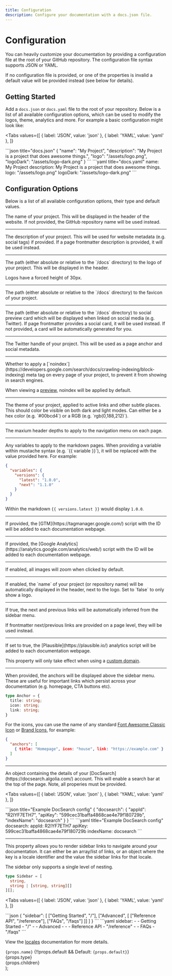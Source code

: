 ```yaml
---
title: Configuration
description: Configure your documentation with a docs.json file.
---
```


# Configuration

You can heavily customize your documentation by providing a configuration file at the root of your
GitHub repository. The configuration file syntax supports JSON or YAML.

If no configuration file is provided, or one of the properties is invalid a default value will be provided
instead (see below for details).

## Getting Started

Add a `docs.json` or `docs.yaml` file to the root of your repository. Below is a list of all
available configuration options, which can be used to modify the logos, theme, analytics and more. For example
a basic configuration might look like:

<Tabs
  values={[
    { label: 'JSON', value: 'json' },
    { label: 'YAML', value: 'yaml' },
  ]}
>
  <TabItem value="json">
  ```json title="docs.json"
  {
    "name": "My Project",
    "description": "My Project is a project that does awesome things.",
    "logo": "/assets/logo.png",
    "logoDark": "/assets/logo-dark.png"
  }
  ```
  </TabItem>
  <TabItem value="yaml">
  ```yaml title="docs.yaml"
  name: My Project
  description: My Project is a project that does awesome things.
  logo: "/assets/logo.png"
  logoDark: "/assets/logo-dark.png"
  ```
  </TabItem>
</Tabs>

## Configuration Options

Below is a list of all available configuration options, their type and default values.

<Property name="name" type="string">
The name of your project. This will be displayed in the header of the website. If not provided,
the GitHub repository name will be used instead.
</Property>

<hr />

<Property name="description" type="string">
The description of your project. This will be used for website metadata (e.g. social tags) if provided.
If a page frontmatter description is provided, it will be used instead.
</Property>

<hr />

<Property name="logo" type="string">
The path (either absolute or relative to the `/docs` directory) to the logo of your project. This will be
displayed in the header. 

<Info>Logos have a forced height of 30px.</Info>
</Property>

<hr />

<Property name="logoDark" type="string">
The path (either absolute or relative to the `/docs` directory) to the favicon of your project.
</Property>

<hr />

<Property name="socialPreview" type="string">
The path (either absolute or relative to the `/docs` directory) to social preview card which will be displayed
when linked on social media (e.g. Twitter). If page frontmatter provides a social card, it will be used instead.
If not provided, a card will be automatically generated for you.
</Property>

<hr />

<Property name="twitter" type="string">
The Twitter handle of your project. This will be used as a page anchor and social metadata.
</Property>

<hr />

<Property name="noindex" type="string">
Whether to apply a [`noindex`](https://developers.google.com/search/docs/crawling-indexing/block-indexing) 
meta tag on every page of your project, to prevent it from showing in search engines.

<Info>When viewing a [preview](/previews), noindex will be applied by default.</Info>
</Property>

<hr />

<Property name="theme" type="string" default="#00bcd4">
The theme of your project, applied to active links and other subtle places. This should color be visible on
both dark and light modes. Can either be a hex color (e.g. `#00bcd4`) or a RGB (e.g. `rgb(0,188,212)`).
</Property>

<hr />

<Property name="headerDepth" type="number" default="3">
The maxium header depths to apply to the navigation menu on each page.
</Property>

<hr />

<Property name="variables" type="object">
Any variables to apply to the markdown pages. When providing a variable within mustache syntax (e.g. `{{ variable }}`),
it will be replaced with the value provided here. For example:

```json
{
  "variables": {
    "versions": {
      "latest": "1.0.0",
      "next": "1.1.0"
    }
  }
}
```

Within the markdown `{{ versions.latest }}` would display `1.0.0`.

</Property>

<hr />

<Property name="googleTagManager" type="string">
If provided, the [GTM](https://tagmanager.google.com/) script with the ID will be added to each documentation webpage.
</Property>

<hr />

<Property name="googleAnalytics" type="string">
If provided, the [Google Analytics](https://analytics.google.com/analytics/web/) script with the ID will be added to each documentation webpage.
</Property>

<hr />

<Property name="zoomImages" type="boolean" default="false">
If enabled, all images will zoom when clicked by default.
</Property>

<hr />

<Property name="automaticallyDisplayName" type="boolean" default="true">
If enabled, the `name` of your project (or repository name) will be automatically displayed in the header,
next to the logo. Set to `false` to only show a logo.
</Property>

<hr />

<Property name="automaticallyInferNextPrevious" type="boolean" default="true">
If true, the next and previous links will be automatically inferred from the sidebar menu.

If frontmatter next/previous links are provided on a page level, they will be used instead.
</Property>

<hr />

<Property name="plausibleAnalytics" type="boolean" default="false">
If set to true, the [Plausible](https://plausible.io/) analytics script will be added to each documentation webpage.

<Warning>This property will only take effect when using a [custom domain](/custom-domains).</Warning>
</Property>

<hr />

<Property name="anchors" type="Anchor[]">
When provided, the anchors will be displayed above the sidebar menu. These are useful for important links
which persist across your documentation (e.g. homepage, CTA buttons etc).

```ts
type Anchor = {
  title: string;
  icon: string;
  link: string;
}
```

For the icons, you can use the name of any standard [Font Awesome Classic Icon](https://fontawesome.com/search?o=r&s=solid)
or [Brand Icons](https://fontawesome.com/search?o=r&s=solid&f=brands), for example:

```json
{
  "anchors": [
    { title: "Homepage", icon: "house", link: "https://example.com" }
  ]
}
```
</Property>

<hr />

<Property name="docsearch" type="object">
An object containing the details of your [DocSearch](https://docsearch.algolia.com/) account. This will enable
a search bar at the top of the page. Note, all properies must be provided.

<Tabs
  values={[
    { label: 'JSON', value: 'json' },
    { label: 'YAML', value: 'yaml' },
  ]}
>
  <TabItem value="json">
  ```json title="Example DocSearch config"
  {
    "docsearch": {
      "appId": "R2IYF7ETH7",
      "apiKey": "599cec31baffa4868cae4e79f180729b",
      "indexName": "docsearch"
    }
  }
  ```
  </TabItem>
  <TabItem value="yaml">
  ```yaml title="Example DocSearch config"
  docsearch:
    appId: R2IYF7ETH7
    apiKey: 599cec31baffa4868cae4e79f180729b
    indexName: docsearch
  ```
  </TabItem>
</Tabs>
</Property>

<hr />

<Property name="sidebar" type="Array<Sidebar> | Record<string, Sidebar>">
This property allows you to render sidebar links to navigate around your documentation.
It can either be an array/list of links, or an object where the key is a locale identifier
and the value the sidebar links for that locale.

The sidebar only supports a single level of nesting.

```ts
type Sidebar = [
  string,
  string | [string, string][]
][];
```

<Tabs
  values={[
    { label: 'JSON', value: 'json' },
    { label: 'YAML', value: 'yaml' },
  ]}
>
  <TabItem value="json">
  ```json
  {
    "sidebar": [
      ["Getting Started", "/"],
      ["Advanced", [
        ["Reference API", "/reference"],
        ["FAQs", "/faqs"]
      ]]
    ]
  }
  ```
  </TabItem>
  <TabItem value="yaml">
  ```yaml
  sidebar:
  - - Getting Started
    - "/"
  - - Advanced
    - - - Reference API
        - "/reference"
      - - FAQs
        - "/faqs"
  ```
  </TabItem>
</Tabs>


<Info>View the [locales](/locales) documentation for more details.</Info>
</Property>

  <div>
    <div style={{ display: 'flex', alignItems: 'center' }}>
      <div style={{ flexGrow: 1 }}>
        <code className="text-docs-theme" style={{ fontSize: 16 }}>{props.name}</code>
        {!!props.default && <span style={{ paddingLeft: 8 }}>Default: <code>{props.default}</code></span>}
      </div>
      <div>
        <span className="font-mono">{props.type}</span>
      </div>
    </div>
    <div>{props.children}</div>
  </div>
);
